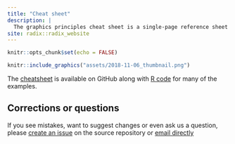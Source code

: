 ```yaml
---
title: "Cheat sheet"
description: |
  The graphics principles cheat sheet is a single-page reference sheet providing detailed practical recommendations for creating effective graphs. [Have it at your fingertips!](https://github.com/GraphicsPrinciples/CheatSheet/blob/master/NVSCheatSheet.pdf)
site: radix::radix_website
---
```


```r
knitr::opts_chunk$set(echo = FALSE)
```

```r
knitr::include_graphics("assets/2018-11-06_thumbnail.png")
```

The [cheatsheet](https://github.com/GraphicsPrinciples/CheatSheet/blob/master/NVSCheatSheet.pdf) is available on GitHub along with [R code]((https://github.com/GraphicsPrinciples/CheatSheet)) for many of the examples.

## Corrections or questions {.appendix}

If you see mistakes, want to suggest changes or even ask us a question, please [create an issue](https://github.com/GraphicsPrinciples/GraphicsPrinciples.github.io/issues) on the source repository or [email directly](mailto:bailliem@gmail.com)
